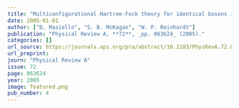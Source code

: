 ```yaml
---
title: "Multiconfigurational Hartree-Fock theory for identical bosons in a double well"
date: 2005-01-01
author: ["D. Masiello", "S. B. McKagan", "W. P. Reinhardt"]
publication: "Physical Review A, **72**, _pp. 063624_ (2005)."
categories: []
url_source: https://journals.aps.org/pra/abstract/10.1103/PhysRevA.72.063624
url_preprint: 
journ: "Physical Review A"
issue: 72
page: 063624
year: 2005
image: featured.png
pub_number: 4
---
```

